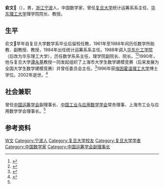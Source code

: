 {{CJK-New-Char|29D86|ver=B}}

'''俞文𩶆'''（{{bd|1940年||2002年||CatIdx=Yu俞}}），男，[[浙江|浙江]][[宁波|宁波]]人，中国数学家，曾任[[复旦大学|复旦大学]]统计运筹系系主任、[[华东理工大学|华东理工大学]]理学院院长、教授。

== 生平 ==
俞文𩶆早年自复旦大学数学系毕业后留校任教，1961年至1988年间历任数学所助教、副教授、教授，1984年出任统计运筹系系主任。1988年调入[[华东化工学院|华东化工学院]]（后改为华东理工大学），历任数学系系主任，理学院副院长、院长。<ref>{{cite book|title=《复旦大学教授录》}}</ref><ref name="ecust">{{cite web|url=http://dag.ecust.edu.cn/expert/expert.htm|title=专家学者|publisher=华东理工大学}}</ref>1990年，他与复旦大学[[谭永基|谭永基]]教授一同发起组织了上海市大学生数学建模竞赛（后来发展为全国大学生数学建模竞赛）并曾任委员会主任。<ref>{{cite web|url=http://www.cctr.net.cn/index01_detail.asp?id=578|title=全国高校精品课程资源库-数学模型|publisher=国家精品课程频道}}{{dead link|date=2017年11月 |bot=InternetArchiveBot |fix-attempted=yes }}</ref>1996年获[[埃因霍温理工大学|埃因霍温理工大学]]博士学位。2002年逝世。<ref>{{cite web|url=http://shmathsoc.org.cn/comm/2002002011.htm|title=各校简讯|publisher=上海市数学会}}{{dead link|date=2017年11月 |bot=InternetArchiveBot |fix-attempted=yes }}</ref>

== 社会兼职 ==
曾任[[中国运筹学会|中国运筹学会]]副理事长、[[中国工业与应用数学学会|中国工业与应用数学学会]]常务理事、上海市工业与应用数学学会理事长。<ref name="ecust" />

== 参考资料 ==
{{reflist}}

{{Navboxes
| title  = 俞文𩶆在[[中国运筹学会|中国运筹学会]]的职务
| list1  =
{{中国数学会运筹学分会第二届理事会}}
{{中国运筹学会第三届理事会}}
{{中国运筹学会第四届理事会}}
{{中国运筹学会第五届理事会}}
{{中国运筹学会第六届理事会}}
}}

{{Authority control}}
{{DEFAULTSORT:Yu俞}}
[[Category:俞姓|W文]]
[[Category:宁波人|Category:宁波人]]
[[Category:复旦大学校友|Category:复旦大学校友]]
[[Category:复旦大学学者|Category:复旦大学学者]]
[[Category:中国数学家|Category:中国数学家]]
[[Category:中国运筹学会副理事长|Category:中国运筹学会副理事长]]